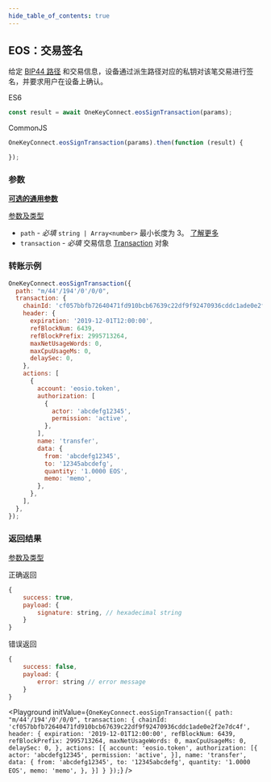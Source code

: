 ```yaml
---
hide_table_of_contents: true
---
```



## EOS：交易签名

给定 [BIP44 路径](./path) 和交易信息，设备通过派生路径对应的私钥对该笔交易进行签名，并要求用户在设备上确认。

ES6

```javascript
const result = await OneKeyConnect.eosSignTransaction(params);
```

CommonJS

```javascript
OneKeyConnect.eosSignTransaction(params).then(function (result) {

});
```

### 参数

[**可选的通用参数**](./commonParams)

[参数及类型](https://github.com/OneKeyHQ/connect/blob/onekey/src/js/types/params.js#L69-L72)

- `path` - *必填* `string | Array<number>` 最小长度为 3。 [了解更多](./path)
- `transaction` - *必填* 交易信息 [Transaction](https://github.com/OneKeyHQ/connect/blob/onekey/src/js/types/eos.js#L145-L149) 对象

### 转账示例

```javascript
OneKeyConnect.eosSignTransaction({
  path: "m/44'/194'/0'/0/0",
  transaction: {
    chainId: 'cf057bbfb72640471fd910bcb67639c22df9f92470936cddc1ade0e2f2e7dc4f',
    header: {
      expiration: '2019-12-01T12:00:00',
      refBlockNum: 6439,
      refBlockPrefix: 2995713264,
      maxNetUsageWords: 0,
      maxCpuUsageMs: 0,
      delaySec: 0,
    },
    actions: [
      {
        account: 'eosio.token',
        authorization: [
          {
            actor: 'abcdefg12345',
            permission: 'active',
          },
        ],
        name: 'transfer',
        data: {
          from: 'abcdefg12345',
          to: '12345abcdefg',
          quantity: '1.0000 EOS',
          memo: 'memo',
        },
      },
    ],
  },
});
```

### 返回结果

[参数及类型](https://github.com/OneKeyHQ/connect/blob/onekey/src/js/types/eos.js#L160-L163)

正确返回

```javascript
{
    success: true,
    payload: {
        signature: string, // hexadecimal string
    }
}
```

错误返回

```javascript
{
    success: false,
    payload: {
        error: string // error message
    }
}
```

<Playground
  initValue={`OneKeyConnect.eosSignTransaction({
    path: "m/44'/194'/0'/0/0",
    transaction: {
        chainId: 'cf057bbfb72640471fd910bcb67639c22df9f92470936cddc1ade0e2f2e7dc4f',
        header: {
            expiration: '2019-12-01T12:00:00',
            refBlockNum: 6439,
            refBlockPrefix: 2995713264,
            maxNetUsageWords: 0,
            maxCpuUsageMs: 0,
            delaySec: 0,
        },
        actions: [{
            account: 'eosio.token',
            authorization: [{
                actor: 'abcdefg12345',
                permission: 'active',
            }],
            name: 'transfer',
            data: {
                from: 'abcdefg12345',
                to: '12345abcdefg',
                quantity: '1.0000 EOS',
                memo: 'memo',
            },
        }]
    }
});`}
/>
